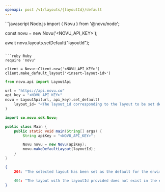 ```yaml
---
openapi: post /v1/layouts/{layoutId}/default
---
```


<Snippet file="apikey-warning.mdx" />

<RequestExample>
```javascript Node.js
import { Novu } from '@novu/node';

const novu = new Novu('<NOVU_API_KEY>');

await novu.layouts.setDefault("layoutId");
```

```ruby Ruby
require 'novu'

client = Novu::Client.new('<NOVU_API_KEY>')
client.make_default_layout('<insert-layout-id>')
```

```python Python
from novu.api import LayoutApi

url = "https://api.novu.co"
api_key = "<NOVU_API_KEY>"
novu = LayoutApi(url, api_key).set_default(
    layout_id= "<The layout_id corresponding to the layout to be set default>",
)
```

```java Java
import co.novu.sdk.Novu;

public class Main {
    public static void main(String[] args) {
        String apiKey = "<NOVU_API_KEY>";

        Novu novu = new Novu(apiKey);
        novu.makeDefaultLayout(layoutId);
    }
}
```

</RequestExample>

<ResponseExample>

```json Response
{
    204: "The selected layout has been set as the default for the environment."

    404: "The layout with the layoutId provided does not exist in the database so it can not be set as the default for the environment."
}
```

</ResponseExample>